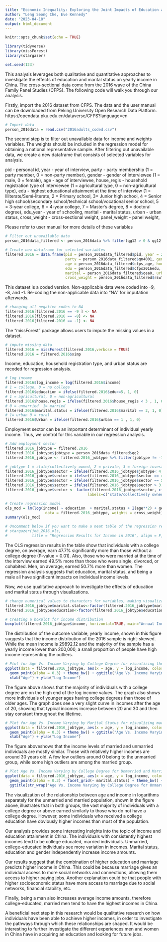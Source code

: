 ```yaml
---
title: "Economic Inequality: Exploring the Joint Impacts of Education and Marriage"
author: "Leng Seong Che, Eve Kennedy"
date: "2023-04-18"
output: html_document
---
```


```r
knitr::opts_chunk$set(echo = TRUE)

library(tidyverse)
library(missForest)
library(stargazer)

set.seed(123)
```

This analysis leverages both qualitative and quantitative approaches to investigate the effects of education and marital status on yearly income in China. The cross-sectional data come from the 2016 wave of the China Family Panel Studies (CFPS). The following code will walk you through our analysis.

Firstly, import the 2016 dataset from CFPS. The data and the user manual can be downloaded from Peking University Open Research Data Platform.
https://opendata.pku.edu.cn/dataverse/CFPS?language=en

```r
# Import data
person_2016data = read.csv("2016adults_coded.csv")

```

The second step is to filter out unavailable data for income and weights variables. The weights should be included in the regression model for obtaining a national representative sample. After filtering out unavailable data, we create a new dataframe that consists of selected variables for analysis. 

pid - personal id,
year - year of interview,
party - party membership (1 = party member, 0 = non-party member),
gender - gender of interviewee (1 = male, 0 = female),
age - age of interviewee,
house_regis - household registration type of interviewee (1 = agricultural type, 0 = non-agricultural type),
edu - highest educational attainment at the time of interview (1 = Illiterate/Semi-literate, 2 = Primary school, 3= Junior high school, 4 = Senior high school/secondary school/technical school/vocational senior school, 5 = 3-year college, 6 = 4-year college, 7 = Master's degree, 8 = doctoral degree),
edu_year - year of schooling,
marital - marital status, 
urban - urban status,
cross_weight - cross-sectional weight,
panel_weight - panel weight, 

Please refer to user manual for more details of these variables

```r
# Filter out unavailable data
person_2016data_filtered <- person_2016data %>% filter(qg12 > 0 & qg12 != 'NA' & qn4001 >= 0 & rswt_natcs16!= 'NA' & rswt_natpn1016!= 'NA')

# Create new dataframe for selected variables
filtered.2016 = data.frame(pid = person_2016data_filtered$pid, year = 2016, income = person_2016data_filtered$qg12, 
                           party = person_2016data_filtered$qn4001, gender = person_2016data_filtered$cfps_gender, 
                           age = person_2016data_filtered$cfps_age, house_regis = person_2016data_filtered$pa301, 
                           edu = person_2016data_filtered$cfps2016edu, edu_year = person_2016data_filtered$cfps2016eduy_im,
                           marital = person_2016data_filtered$qea0, urban = person_2016data_filtered$urban16,
                           cross_weight = person_2016data_filtered$rswt_natcs16, panel_weight = person_2016data_filtered$rswt_natpn1016)
```

This dataset is a coded version. Non-applicable data were coded into -9, -8, and -1. Re-coding the non-applicable data into "NA" for imputation afterwards. 

```r
# changing all negative codes to NA
filtered.2016[filtered.2016 == -9 ] <- NA
filtered.2016[filtered.2016 == -8] <- NA
filtered.2016[filtered.2016 == -1] <- NA
```

The "missForest" package allows users to impute the missing values in a dataset. 

```r
# impute missing data
filtered.2016 = missForest(filtered.2016,verbose = TRUE)
filtered.2016 = filtered.2016$ximp
```

Income, education, household registration type, and urban status are recoded for regression analysis. 

```r
# log income
filtered.2016$log_income = log(filtered.2016$income)
# 1 = college, 0 = no college
filtered.2016$education = ifelse(filtered.2016$edu>=5, 1, 0)
# 1 = agricultural, 0 = non-agricultural
filtered.2016$house.regis = ifelse(filtered.2016$house_regis < 3 , 1, 0)
# 0 = unmarried  1= married
filtered.2016$marital.status = ifelse(filtered.2016$marital == 2, 1, 0)
# 1= urban 0 = rural
filtered.2016$Urban = ifelse(filtered.2016$urban == 1 , 1, 0)
```

Employment sector can be an important determinant of individual yearly income. Thus, we control for this variable in our regression analysis.

```r
# Add employment sector
filtered.2016_jobtype = filtered.2016
filtered.2016_jobtype$jobtype = person_2016data_filtered$qg2
filtered.2016_jobtype <- filtered.2016_jobtype %>% filter(jobtype != -1 & jobtype != 9)

# jobtype 1 = state/collectively owned, 2 = private, 3 = foreign invested, 4 = other
filtered.2016_jobtype$sector = ifelse(filtered.2016_jobtype$jobtype< 4, 1, filtered.2016_jobtype$jobtype)
filtered.2016_jobtype$sector = ifelse(filtered.2016_jobtype$sector == 4, 2, filtered.2016_jobtype$sector)
filtered.2016_jobtype$sector = ifelse(filtered.2016_jobtype$sector == 5, 3, filtered.2016_jobtype$sector)
filtered.2016_jobtype$sector = ifelse(filtered.2016_jobtype$sector > 3, 4, filtered.2016_jobtype$sector)
filtered.2016_jobtype$sector <- factor(filtered.2016_jobtype$sector, c(1,2,3,4), 
                                     labels=c('state/collectively owned', 'private', 'foreign','other ownership'))

```

```r
# Create regression model
ols_mod = lm(log(income) ~ education  + marital.status + I(age**2) + gender + house.regis + Urban + sector , 
                  data = filtered.2016_jobtype, weights = cross_weight)
summary(ols_mod)

# Uncomment below if you want to make a neat table of the regression results
# stargazer(job_2016_ols,
#           title = "Regression Results for Income in 2016", align = F, type = "text", no.space = TRUE, out = "poster_reg.html")
```

The OLS regression results in the table show that individuals with a college degree, on average, earn 47.7% significantly more than those without a college degree (P-value = 0.01). Also, those who were married at the time of the interview earned 49.5% more than those who were single, divorced, or cohabited. Men, on average, earned 50.7% more than women.  The regression analysis suggests that education, marital status, and being a male all have significant impacts on individual income levels.

Now, we use qualitative approach to investigate the effects of education and marital status through visualizations.  

```r
# change numerical values to characters for variables, making visualization more readable
filtered.2016_jobtype$marital.status<-factor(filtered.2016_jobtype$marital.status, c(0,1), labels=c('Unmarried', 'Married'))
filtered.2016_jobtype$education<-factor(filtered.2016_jobtype$education, c(0,1), labels=c('No College', 'College'))
```

```r
# Creating a boxplot for income distribution 
boxplot(filtered.2016_jobtype$income, horizontal=TRUE, main="Annual Income Distribution in 2016")
```

The distribution of the outcome variable, yearly income, shown in this figure suggests that the income distribution of the 2016 sample is right-skewed. While the mean income is 29892.12 and the majority of the sample has a yearly income lower than 200,000, a small proportion of people have high income representing the outliers. 

```r
# Plot for Age Vs. Income Varying by College Degree for visualizing the education effect
ggplot(data = filtered.2016_jobtype, aes(x = age, y = log_income, color = education)) +
  geom_point(alpha = 0.3) + theme_bw() + ggtitle("Age Vs. Income Varying by College Degree") +
  xlab("Age") + ylab("Log Income")
```

The figure above shows that the majority of individuals with a college degree are on the high end of the log income values. The graph also shows more individuals of younger ages having college degrees than those of older ages. The graph does see a very slight curve in incomes after the age of 20, showing that typical incomes increase between 20 and 30 and then stay constant throughout the lifetime. 

```r
# Plot for Age Vs. Income Varying by Marital Status for visualizing marriage effect
ggplot(data = filtered.2016_jobtype, aes(x = age, y = log_income, color = marital.status)) +
  geom_point(alpha = 0.3) + theme_bw() + ggtitle("Age Vs. Income Varying by Marital Status") +
  xlab("Age") + ylab("Log Income")

```

The figure aboveshows that the income levels of married and unmarried individuals are mostly similar. Those with relatively higher incomes are around 30 years old. A few low outliers around 0 belong to the unmarried group, while some high outliers are among the married group.

```r
# Plot Age Vs. Income Varying by College Degree for Unmarried and Married Individuals
ggplot(data = filtered.2016_jobtype, aes(x = age, y = log_income, color = education)) +
  geom_point(alpha = 0.3) + facet_grid(~ marital.status) + theme_bw() + xlab("Age") + ylab("Log Income") + 
  ggtitle(str_wrap("Age Vs. Income Varying by College Degree for Unmarried and Married Individuals", width = 55)) 
```

The visualization of the relationship between age and income in logarithms separately for the unmarried and married population, shown in the figure above, illustrates that in both groups, the vast majority of individuals with a college degree or above earned similarly to those who do not have a college degree. However, some individuals who received a college education have obviously higher incomes than most of the population. 

Our analysis provides some interesting insights into the topic of income and education attainment in China. The individuals with consistently highest incomes tend to be college educated, married individuals. Unmarried, college-educated individuals see more variation in incomes. Marital status, education and gender independently increase income amounts. 

Our results suggest that the combination of higher education and marriage predicts higher income in China. This could be because marriage gives an individual access to more social networks and connections, allowing them access to higher paying jobs. Another explanation could be that people with higher socioeconomic status have more access to marriage due to social networks, financial stability, etc. 

Finally, being a man also increases average income amounts, therefore college-educated, married men tend to have the highest incomes in China. 

A beneficial next step in this research would be qualitative research on how individuals have been able to achieve higher incomes, in order to investigate the pathways through which these relationships are shaped. It would be interesting to further investigate the different experiences men and women in China have in acquiring an education and looking for future jobs. 


